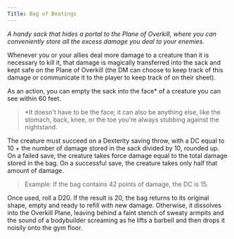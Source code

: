 ```yaml
---
Title: Bag of Beatings
---
```


*A handy sack that hides a portal to the Plane of Overkill, where you can conveniently store all the excess damage you deal to your enemies.*

Whenever you or your allies deal more damage to a creature than it is necessary to kill it, that damage is magically transferred into the sack and kept safe on the Plane of Overkill (the DM can choose to keep track of this damage or communicate it to the player to keep track of on their sheet).

As an action, you can empty the sack into the face* of a creature you can see within 60 feet.

> *It doesn't have to be the face; it can also be anything else, like the stomach, back, knee, or the toe you're always stubbing against the nightstand.

The creature must succeed on a Dexterity saving throw, with a DC equal to 10 + the number of damage stored in the sack divided by 10, rounded up. On a failed save, the creature takes force damage equal to the total damage stored in the bag. On a successful save, the creature takes only half that amount of damage.

> Example: If the bag contains 42 points of damage, the DC is 15.

Once used, roll a D20. If the result is 20, the bag returns to its original shape, empty and ready to refill with new damage. Otherwise, it dissolves into the Overkill Plane, leaving behind a faint stench of sweaty armpits and the sound of a bodybuilder screaming as he lifts a barbell and then drops it noisily onto the gym floor.